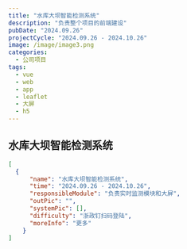 ```yaml
---
title: "水库大坝智能检测系统"
description: "负责整个项目的前端建设"
pubDate: "2024.09.26"
projectCycle: "2024.09.26 - 2024.10.26"
image: /image/image3.png
categories:
  - 公司项目
tags:
  - vue
  - web
  - app
  - leaflet
  - 大屏
  - h5
---
```


## 水库大坝智能检测系统

```json
[
  {
      "name": "水库大坝智能检测系统",
      "time": "2024.09.26 - 2024.10.26",
      "responsibleModule": "负责实时监测模块和大屏",
      "outPic": "",
      "systemPic": [],
      "difficulty": "浙政钉扫码登陆",
      "moreInfo": "更多"
    }
]
```
